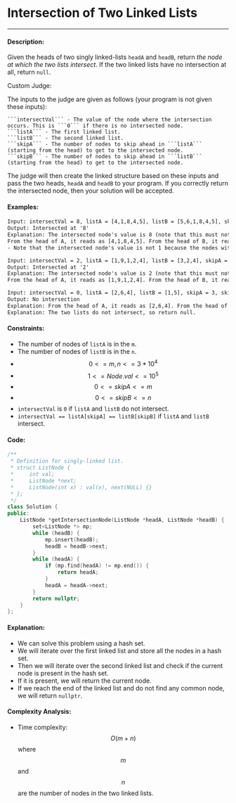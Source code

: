 # Intersection of Two Linked Lists

-----

#### Description: 

Given the heads of two singly linked-lists ```headA``` and ```headB```, return _the node at which the two lists intersect_. If the two linked lists have no intersection at all, return ```null```.

Custom Judge:

The inputs to the judge are given as follows (your program is not given these inputs):

    ```intersectVal``` - The value of the node where the intersection occurs. This is ```0``` if there is no intersected node.
    ```listA``` - The first linked list.
    ```listB``` - The second linked list.
    ```skipA``` - The number of nodes to skip ahead in ```listA``` (starting from the head) to get to the intersected node.
    ```skipB``` - The number of nodes to skip ahead in ```listB``` (starting from the head) to get to the intersected node.

The judge will then create the linked structure based on these inputs and pass the two heads, ```headA``` and ```headB``` to your program. If you correctly return the intersected node, then your solution will be accepted.

#### Examples:

```txt
Input: intersectVal = 8, listA = [4,1,8,4,5], listB = [5,6,1,8,4,5], skipA = 2, skipB = 3
Output: Intersected at '8'
Explanation: The intersected node's value is 8 (note that this must not be 0 if the two lists intersect).
From the head of A, it reads as [4,1,8,4,5]. From the head of B, it reads as [5,6,1,8,4,5]. There are 2 nodes before the intersected node in A; There are 3 nodes before the intersected node in B.
- Note that the intersected node's value is not 1 because the nodes with value 1 in A and B (2nd node in A and 3rd node in B) are different node references. In other words, they point to two different locations in memory, while the nodes with value 8 in A and B (3rd node in A and 4th node in B) point to the same location in memory.
```

```txt
Input: intersectVal = 2, listA = [1,9,1,2,4], listB = [3,2,4], skipA = 3, skipB = 1
Output: Intersected at '2'
Explanation: The intersected node's value is 2 (note that this must not be 0 if the two lists intersect).
From the head of A, it reads as [1,9,1,2,4]. From the head of B, it reads as [3,2,4]. There are 3 nodes before the intersected node in A; There are 1 node before the intersected node in B.
```

```txt
Input: intersectVal = 0, listA = [2,6,4], listB = [1,5], skipA = 3, skipB = 2
Output: No intersection
Explanation: From the head of A, it reads as [2,6,4]. From the head of B, it reads as [1,5]. Since the two lists do not intersect, intersectVal must be 0, while skipA and skipB can be arbitrary values.
Explanation: The two lists do not intersect, so return null.
```

#### Constraints: 

- The number of nodes of ```listA``` is in the ```m```.
- The number of nodes of ```listB``` is in the ```n```.
- $$0 <= m, n <= 3*10^4$$
- $$1 <= Node.val <= 10^5$$
- $$0 <= skipA <= m$$
- $$0 <= skipB <= n$$
- ```intersectVal``` is ```0``` if ```listA``` and ```listB``` do not intersect.
- ```intersectVal == listA[skipA] == listB[skipB]``` if ```listA``` and ```listB``` intersect.

#### Code: 

```cpp
/**
 * Definition for singly-linked list.
 * struct ListNode {
 *     int val;
 *     ListNode *next;
 *     ListNode(int x) : val(x), next(NULL) {}
 * };
 */
class Solution {
public:
    ListNode *getIntersectionNode(ListNode *headA, ListNode *headB) {
        set<ListNode *> mp;
        while (headB) {
            mp.insert(headB);
            headB = headB->next;
        }
        while (headA) {
            if (mp.find(headA) != mp.end()) {
                return headA;
            }
            headA = headA->next;
        }
        return nullptr;
    }
};
```

#### Explanation:

- We can solve this problem using a hash set.
- We will iterate over the first linked list and store all the nodes in a hash set.
- Then we will iterate over the second linked list and check if the current node is present in the hash set.
- If it is present, we will return the current node.
- If we reach the end of the linked list and do not find any common node, we will return ```nullptr```.

#### Complexity Analysis:

- Time complexity: $$O(m+n)$$ where $$m$$ and $$n$$ are the number of nodes in the two linked lists.